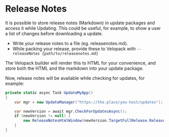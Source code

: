 # Release Notes
<AppliesTo all />
It is possible to store release notes (Markdown) in update packages and access it while Updating. This could be useful, for example, to show a user a list of changes before downloading a update.

- Write your release notes to a file (eg. releasenotes.md).
- While packing your release, provide these to Velopack with `--releaseNotes {path/to/releasenotes.md}`

The Velopack builder will render this to HTML for your convenience, and store both the HTML and the markdown into your update package.

Now, release notes will be available while checking for updates, for example:

```cs
private static async Task UpdateMyApp()
{
    var mgr = new UpdateManager("https://the.place/you-host/updates");

    var newVersion = await mgr.CheckForUpdatesAsync();
    if (newVersion != null) {
        new ReleaseNotesHtmlWindow(newVersion.TargetFullRelease.ReleaseNotesHtml).Show();
    }
}
```